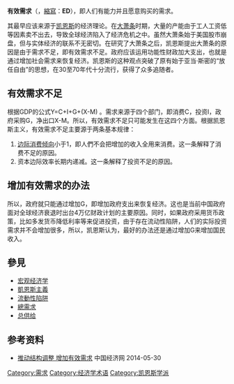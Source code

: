 {{NoteTA
|G1=Economics
}}
'''有效需求'''（{{Lang-en|effective demand}}，[[縮寫|縮寫]]：'''ED'''），即人们有能力并且愿意购买的需求。

其最早应该来源于[[约翰·梅纳德·凯恩斯|凯恩斯]]的经济理论。在[[大萧条|大萧条]]时期，大量的产能由于工人工资低等因素卖不出去，导致全球经济陷入了经济危机之中。虽然大萧条始于美国股市崩盘，但与实体经济的联系不无密切。在研究了大萧条之后，凯恩斯提出大萧条的原因是由于需求不足，即有效需求不足。政府应该运用功能性财政加大支出，也就是通过增加社会需求来恢复经济。凯恩斯的这种观点突破了原有始于亚当·斯密的“放任自由”的思想，在30至70年代十分流行，获得了众多追随者。

== 有效需求不足 ==
根据GDP的公式Y=C+I+G+(X-M) 。需求来源于四个部门，即消费C，投资I，政府采购G，净出口X-M。所以，有效需求不足只可能发生在这四个方面。根据凯恩斯主义，有效需求不足主要源于两条基本规律：
# [[邊際消費傾向|边际消费倾向]]小于1，即人們不会把增加的收入全用来消费。这一条解释了消费不足的原因。
# 资本边际效率长期内递减。这一条解释了投资不足的原因。

== 增加有效需求的办法 ==
所以，政府就只能通过增加G，即增加政府支出来恢复经济。这也是当前中国政府面对全球经济衰退时出台4万亿财政计划的主要原因。同时，如果政府采用货币政策，比如多发货币降低利率等来促进投资，由于存在流动性陷阱，人们的实际投资需求并不会增加很多，所以，凯恩斯认为，最好的办法还是通过增加G来增加国民收入。

== 參見 ==
* [[宏观经济学|宏观经济学]]
* [[凱恩斯主義|凱恩斯主義]]
* [[流動性陷阱|流動性陷阱]]
* [[總需求|總需求]]
* [[总供给|总供给]]

== 参考资料 ==
* [https://web.archive.org/web/20140531124705/http://www.ce.cn/xwzx/gnsz/gdxw/201402/28/t20140228_2387859.shtml 推动结构调整 增加有效需求] 中国经济网 2014-05-30

{{宏观经济学}}
{{经济学小作品}}
{{Authority control}}
[[Category:需求|Category:需求]]
[[Category:经济学术语|Category:经济学术语]]
[[Category:凯恩斯学派|Category:凯恩斯学派]]